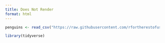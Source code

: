 ```yaml
---
title: Does Not Render
format: html
---
```



```r
penguins <- read_csv("https://raw.githubusercontent.com/rfortherestofus/rin3-fall-2023/main/data-raw/penguins.csv")
```


```r
library(tidyverse)
```
